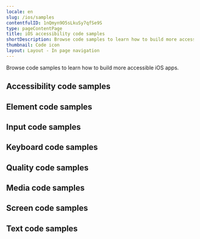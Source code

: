 ```yaml
---
locale: en
slug: /ios/samples
contentfulID: 1nQmyn9O5sLkuSy7qfSe9S
type: pageContentPage
title: iOS accessibility code samples
shortDescription: Browse code samples to learn how to build more accessible iOS apps.
thumbnail: Code icon
layout: Layout - In page navigation
---
```


Browse code samples to learn how to build more accessible iOS apps.

## Accessibility code samples

<LinkList title="List of iOS Accessibility Code samples" isHighlighted={true}>
  <LinkListItem url="/en/docs/ios/samples/accessibility-action" title="Accessibility action" pageTitle="Accessibility action on iOS" shortDescription="Accessibility actions provide alternative ways for users of assistive technologies to perform actions."/>
  <LinkListItem url="/en/docs/ios/samples/accessibility-announcement" title="Accessibility announcement" pageTitle="Accessibility announcement on iOS" shortDescription="Users of assistive technologies should be made aware of important changes in content through accessibility announcements."/>
  <LinkListItem url="/en/docs/ios/samples/accessibility-dialog" title="Accessibility dialog" pageTitle="Accessibility dialog on iOS" shortDescription="A dialog overlays the screen and offers one or more actions to proceed."/>
  <LinkListItem url="/en/docs/ios/samples/accessibility-focus-indicator" title="Accessibility focus indicator" pageTitle="Accessibility focus indicator on iOS" shortDescription="Users should know which element has focus when using a keyboard or assistive technology."/>
  <LinkListItem url="/en/docs/ios/samples/accessibility-focus" title="Accessibility focus" pageTitle="Accessibility focus on iOS" shortDescription="Sometimes you need to programmatically move the accessibility focus to a specific element."/>
  <LinkListItem url="/en/docs/ios/samples/accessibility-focusability" title="Accessibility focusability" pageTitle="Accessibility focusability on iOS" shortDescription="An element should indicate whether it should be focusable by assistive technologies or not."/>
  <LinkListItem url="/en/docs/ios/samples/accessibility-group" title="Accessibility group" pageTitle="Accessibility group on iOS" shortDescription="It is easier and quicker for users of assistive technologies to interact with grouped elements."/>
  <LinkListItem url="/en/docs/ios/samples/accessibility-hint" title="Accessibility hint" pageTitle="Accessibility hint on iOS" shortDescription="An accessibility hint helps users to understand what will happen after performing an action."/>
  <LinkListItem url="/en/docs/ios/samples/accessibility-label" title="Accessibility label" pageTitle="Accessibility label on iOS" shortDescription="An accessibility label helps users of assistive technologies to identify elements on the screen."/>
  <LinkListItem url="/en/docs/ios/samples/accessibility-language" title="Accessibility language" pageTitle="Accessibility language on iOS" shortDescription="When content is written in multiple languages, foreign words should ideally be indicated in their respective language."/>
  <LinkListItem url="/en/docs/ios/samples/accessibility-link" title="Accessibility link" pageTitle="Accessibility link on iOS" shortDescription="Links should be accessible for users of assistive technologies."/>
  <LinkListItem url="/en/docs/ios/samples/accessibility-live-region" title="Accessibility live region" pageTitle="Accessibility live region on iOS" shortDescription="A live region allows users of assistive technologies to receive updates whenever important information on the screen changes."/>
  <LinkListItem url="/en/docs/ios/samples/accessibility-modal" title="Accessibility modal" pageTitle="Accessibility modal on iOS" shortDescription="A modal overlays the screen with additional content."/>
  <LinkListItem url="/en/docs/ios/samples/accessibility-name" title="Accessibility name" pageTitle="Accessibility name on iOS" shortDescription="The accessibility name indicates the name used for interface elements by assistive technologies."/>
  <LinkListItem url="/en/docs/ios/samples/accessibility-order" title="Accessibility order" pageTitle="Accessibility order on iOS" shortDescription="Assistive technologies try to determine a logical accessibility order based on the placement and properties of the elements on the screen."/>
  <LinkListItem url="/en/docs/ios/samples/accessibility-role" title="Accessibility role" pageTitle="Accessibility role on iOS" shortDescription="An accessibility role helps users of assistive technologies to understand the purpose of elements on the screen."/>
  <LinkListItem url="/en/docs/ios/samples/accessibility-state" title="Accessibility state" pageTitle="Accessibility state on iOS" shortDescription="An accessibility state helps users of assistive technologies to understand the state of elements on the screen."/>
  <LinkListItem url="/en/docs/ios/samples/accessibility-value" title="Accessibility value" pageTitle="Accessibility value on iOS" shortDescription="An accessibility value helps users of assistive technologies to understand the value of elements on the screen."/>
</LinkList>

## Element code samples

<LinkList title="List of iOS Element Code samples" isHighlighted={true}>
  <LinkListItem url="/en/docs/ios/samples/element-focus-change" title="Element focus change" pageTitle="Element focus change on iOS" shortDescription="Whenever an element receives focus, it should not automatically trigger an event which changes context."/>
  <LinkListItem url="/en/docs/ios/samples/element-identification" title="Element identification" pageTitle="Element identification on iOS" shortDescription="Functionality that is repeated on multiple screens should use consistent identification."/>
  <LinkListItem url="/en/docs/ios/samples/element-position" title="Element position" pageTitle="Element position on iOS" shortDescription="Components that are repeated on multiple screens should have a consistent position."/>
</LinkList>

## Input code samples

<LinkList title="List of iOS Input Code samples" isHighlighted={true}>
  <LinkListItem url="/en/docs/ios/samples/input-cancellation" title="Input cancellation" pageTitle="Input cancellation on iOS" shortDescription="Users should be able to cancel accidental interaction."/>
  <LinkListItem url="/en/docs/ios/samples/input-content-type" title="Input content type" pageTitle="Input content type on iOS" shortDescription="Setting the content type for input fields helps user entering data."/>
  <LinkListItem url="/en/docs/ios/samples/input-errors" title="Input errors" pageTitle="Input errors on iOS" shortDescription="Users should be notified when they make input errors."/>
  <LinkListItem url="/en/docs/ios/samples/input-gestures" title="Input gestures" pageTitle="Input gestures on iOS" shortDescription="Gesture activated functionality should also be available without the use of gestures."/>
  <LinkListItem url="/en/docs/ios/samples/input-instructions" title="Input instructions" pageTitle="Input instructions on iOS" shortDescription="When a label might not describe the requested input sufficiently, you should add additional instructions."/>
  <LinkListItem url="/en/docs/ios/samples/input-keyboard-type" title="Input keyboard type" pageTitle="Input keyboard type on iOS" shortDescription="Setting the keyboard type for input fields helps user entering data."/>
  <LinkListItem url="/en/docs/ios/samples/input-label" title="Input label" pageTitle="Input label on iOS" shortDescription="Input fields should have labels so that users know what input data is expected."/>
  <LinkListItem url="/en/docs/ios/samples/input-motion" title="Input motion" pageTitle="Input motion on iOS" shortDescription="Provide an alternative way for actions activated by motion, to allow everyone to use the functionality."/>
  <LinkListItem url="/en/docs/ios/samples/input-predictable" title="Input predictable" pageTitle="Input predictable on iOS" shortDescription="Whenever a user provides input, there should be no change of context."/>
</LinkList>

## Keyboard code samples

<LinkList title="List of iOS Keyboard Code samples" isHighlighted={true}>
  <LinkListItem url="/en/docs/ios/samples/keyboard-order" title="Keyboard order" pageTitle="Keyboard order on iOS" shortDescription="By adjusting the keyboard order, you can provide a great experience for users that control their device using a hardware keyboard."/>
  <LinkListItem url="/en/docs/ios/samples/keyboard-shortcuts" title="Keyboard shortcuts" pageTitle="Keyboard shortcuts on iOS" shortDescription="Most people operate their smartphones with touch, but some people use an external keyboard."/>
</LinkList>

## Quality code samples

<LinkList title="List of iOS Quality Code samples" isHighlighted={true}>
  <LinkListItem url="/en/docs/ios/samples/linting" title="Linting" pageTitle="Linting on iOS" shortDescription="Linting is the process of running a tool which analyzes your code for potential errors."/>
</LinkList>

## Media code samples

<LinkList title="List of iOS Media Code samples" isHighlighted={true}>
  <LinkListItem url="/en/docs/ios/samples/audio-control" title="Audio control" pageTitle="Audio control on iOS" shortDescription="Users should be able to control audio whenever it plays automatically."/>
  <LinkListItem url="/en/docs/ios/samples/audio-description" title="Audio description" pageTitle="Audio description on iOS" shortDescription="Videos should include audio description when important visual details are shown which you cannot hear."/>
  <LinkListItem url="/en/docs/ios/samples/live-captions" title="Live captions" pageTitle="Live captions on iOS" shortDescription="Captions should be provided in real-time to enable users to understand what is being said in live videos."/>
  <LinkListItem url="/en/docs/ios/samples/captions" title="Captions" pageTitle="Captions on iOS" shortDescription="Captions should be provided to enable users to understand what is being said in videos."/>
  <LinkListItem url="/en/docs/ios/samples/transcript" title="Transcript" pageTitle="Transcript on iOS" shortDescription="Videos should contain a transcript to allow users to read what is shown in media, such as a video or podcast."/>
</LinkList>

## Screen code samples

<LinkList title="List of iOS Screen Code samples" isHighlighted={true}>
  <LinkListItem url="/en/docs/ios/samples/reduced-animations" title="Reduced animations" pageTitle="Reduced animations on iOS" shortDescription="Content which conveys a sense of motion can be a barrier for users."/>
  <LinkListItem url="/en/docs/ios/samples/contrast" title="Contrast" pageTitle="Contrast on iOS" shortDescription="Apps should provide enough contrast between text and its background so that it can be read by people with moderately low vision."/>
  <LinkListItem url="/en/docs/ios/samples/dark-mode" title="Dark mode" pageTitle="Dark mode on iOS" shortDescription="Dark mode darkens background colours and provides a more comfortable viewing experience in low light."/>
  <LinkListItem url="/en/docs/ios/samples/frequent-flashes" title="Frequent flashes" pageTitle="Frequent flashes on iOS" shortDescription="Rapidly flashing images or views can cause seizures for some users."/>
  <LinkListItem url="/en/docs/ios/samples/descriptive-headers" title="Descriptive headers" pageTitle="Descriptive headers on iOS" shortDescription="Screens should have descriptive headers, this helps users find specific content and orient themselves within your app."/>
  <LinkListItem url="/en/docs/ios/samples/descriptive-labels" title="Descriptive labels" pageTitle="Descriptive labels on iOS" shortDescription="Screens should have descriptive labels, these help users recognize which purpose controls have."/>
  <LinkListItem url="/en/docs/ios/samples/screen-orientation" title="Screen orientation" pageTitle="Screen orientation on iOS" shortDescription="Apps should adapt to the preferred display orientation of the user."/>
  <LinkListItem url="/en/docs/ios/samples/reflow" title="Reflow" pageTitle="Reflow on iOS" shortDescription="Content on the screen should reflow based on the users' preferences."/>
  <LinkListItem url="/en/docs/ios/samples/search-functionality" title="Search functionality" pageTitle="Search functionality on iOS" shortDescription="Users might have difficulty finding a specific screen."/>
  <LinkListItem url="/en/docs/ios/samples/skip-content" title="Skip content" pageTitle="Skip content on iOS" shortDescription="It can be helpful for users to skip repeated blocks of content."/>
  <LinkListItem url="/en/docs/ios/samples/adjustable-timing" title="Adjustable timing" pageTitle="Adjustable timing on iOS" shortDescription="Everyone, including people with disabilities, should have adequate time to interact with your app."/>
  <LinkListItem url="/en/docs/ios/samples/screen-title" title="Screen title" pageTitle="Screen title on iOS" shortDescription="Each screen should have a descriptive title, which helps users with identifying the screen."/>
</LinkList>

## Text code samples

<LinkList title="List of iOS Text Code samples" isHighlighted={true}>
  <LinkListItem url="/en/docs/ios/samples/bold-text" title="Bold text" pageTitle="Bold text on iOS" shortDescription="Apps should use bold text when users have indicated this as a preference in the system settings."/>
  <LinkListItem url="/en/docs/ios/samples/text-element" title="Text element" pageTitle="Text element on iOS" shortDescription="Always use text elements to display text, unless this is not possible due to styling, such as text logo's."/>
  <LinkListItem url="/en/docs/ios/samples/localization" title="Localization" pageTitle="Localization on iOS" shortDescription="Assistive technologies, such as the screen reader, use the locale for the pronunciation of utterances."/>
  <LinkListItem url="/en/docs/ios/samples/scale-text" title="Scale text" pageTitle="Scale text on iOS" shortDescription="Apps should scale text to the size specified by users in the system settings."/>
  <LinkListItem url="/en/docs/ios/samples/text-spacing" title="Text spacing" pageTitle="Text spacing on iOS" shortDescription="Content should adapt to increased spacing between lines, words, letters, and paragraphs."/>
  <LinkListItem url="/en/docs/ios/samples/text-truncation" title="Text truncation" pageTitle="Text truncation on iOS" shortDescription="Text should never get truncated in your app, even when users have enlarged their font size."/>
</LinkList>